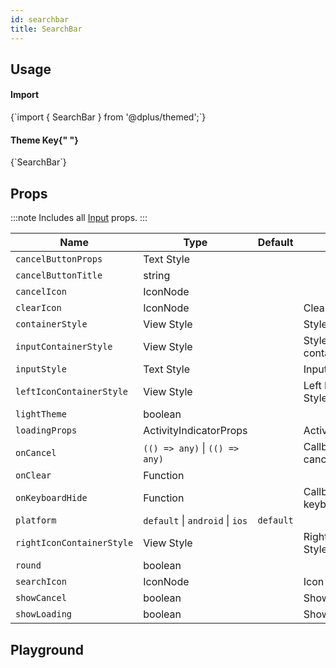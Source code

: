 ```yaml
---
id: searchbar
title: SearchBar
---
```



<IconsStyle />

## Usage

<div class="row inline-flex-center">
  <div class="col col--3">
    <h4>Import</h4>
  </div>
  <div class="col col--9">
    <CodeBlock>{`import { SearchBar } from '@dplus/themed';`}</CodeBlock>
  </div>
  <div class="col col--3">
    <h4>
      Theme Key{" "}
      <a href="../customizing#using-themeprovider">
        <BiInfoCircle />
      </a>
    </h4>
  </div>
  <div class="col col--9">
    <CodeBlock>{`SearchBar`}</CodeBlock>
  </div>
</div>

<Usage />

## Props

:::note
Includes all [Input](input#props) props.
:::

<div class='table-responsive'>

| Name                      | Type                            | Default   | Description                            |
| ------------------------- | ------------------------------- | --------- | -------------------------------------- |
| `cancelButtonProps`       | Text Style                      |           |                                        |
| `cancelButtonTitle`       | string                          |           |                                        |
| `cancelIcon`              | IconNode                        |           |                                        |
| `clearIcon`               | IconNode                        |           | Clear Icon                             |
| `containerStyle`          | View Style                      |           | Style for container                    |
| `inputContainerStyle`     | View Style                      |           | Style for input container              |
| `inputStyle`              | Text Style                      |           | Input Style                            |
| `leftIconContainerStyle`  | View Style                      |           | Left Icon Container Style              |
| `lightTheme`              | boolean                         |           |                                        |
| `loadingProps`            | ActivityIndicatorProps          |           | ActivityIndicatorProps                 |
| `onCancel`                | `(() => any)` \| `(() => any)`  |           | Callback Function on cancel icon press |
| `onClear`                 | Function                        |           |                                        |
| `onKeyboardHide`          | Function                        |           | Callback Function on keyboard hides    |
| `platform`                | `default` \| `android` \| `ios` | `default` |                                        |
| `rightIconContainerStyle` | View Style                      |           | Right Icon Container Style             |
| `round`                   | boolean                         |           |                                        |
| `searchIcon`              | IconNode                        |           | Icon for search                        |
| `showCancel`              | boolean                         |           | Show cancel                            |
| `showLoading`             | boolean                         |           | Show loading                           |

</div>

## Playground

<Play />
